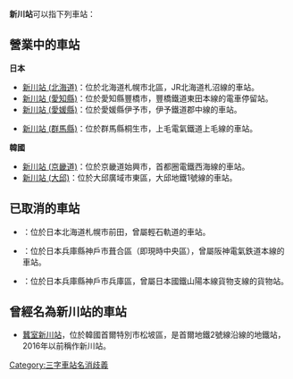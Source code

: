 '''新川站'''可以指下列車站：

== 營業中的車站 ==
'''日本'''
;{{lang|ja|しんかわ}}
*[[新川站_(北海道)|新川站 (北海道)]]：位於北海道札幌市北區，JR北海道札沼線的車站。 
*[[新川站_(愛知縣)|新川站 (愛知縣)]]：位於愛知縣豐橋市，豐橋鐵道東田本線的電車停留站。
*[[新川站_(愛媛縣)|新川站 (愛媛縣)]]：位於愛媛縣伊予市，伊予鐵道郡中線的車站。
;{{lang|ja|にっかわ}}
*[[新川站_(群馬縣)|新川站 (群馬縣)]]：位於群馬縣桐生市，上毛電氣鐵道上毛線的車站。

'''韓國'''
*[[新川站_(京畿道)|新川站 (京畿道)]]：位於京畿道始興市，首都圈電鐵西海線的車站。
*[[新川站_(大邱)|新川站 (大邱)]]：位於大邱廣域市東區，大邱地鐵1號線的車站。

== 已取消的車站 ==
*{{link-ja|新川站 (輕石軌道)|新川駅 (軽石軌道)}}：位於日本北海道札幌市前田，曾屬輕石軌道的車站。
*{{link-ja|新川站 (阪神)|新川駅 (阪神)}}：位於日本兵庫縣神戶市葺合區（即現時中央區），曾屬阪神電氣鉄道本線的車站。
*{{link-ja|新川站 (兵庫縣)|新川駅 (兵庫県)}}：位於日本兵庫縣神戶市兵庫區，曾屬日本國鐵山陽本線貨物支線的貨物站。

== 曾經名為新川站的車站 ==
*[[蠶室新川站|蠶室新川站]]，位於韓國首爾特別市松坡區，是首爾地鐵2號線沿線的地鐵站，2016年以前稱作新川站。

{{disambig}}
[[Category:三字車站名消歧義|Category:三字車站名消歧義]]